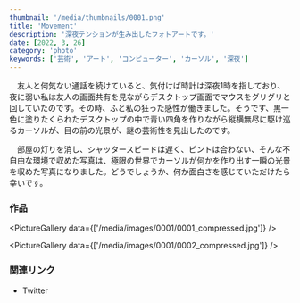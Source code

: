 ```yaml
---
thumbnail: '/media/thumbnails/0001.png'
title: 'Movement'
description: '深夜テンションが生み出したフォトアートです。'
date: [2022, 3, 26]
category: 'photo'
keywords: ['芸術', 'アート', 'コンピューター', 'カーソル', '深夜']
---
```


　友人と何気ない通話を続けていると、気付けば時計は深夜1時を指しており、夜に弱い私は友人の画面共有を見ながらデスクトップ画面でマウスをグリグリと回していたのです。その時、ふと私の狂った感性が働きました。そうです、黒一色に塗りたくられたデスクトップの中で青い四角を作りながら縦横無尽に駆け巡るカーソルが、目の前の光景が、謎の芸術性を見出したのです。

　部屋の灯りを消し、シャッタースピードは遅く、ピントは合わない、そんな不自由な環境で収めた写真は、極限の世界でカーソルが何かを作り出す一瞬の光景を収めた写真になりました。どうでしょうか、何か面白さを感じていただけたら幸いです。

### 作品

<PictureGallery data={['/media/images/0001/0001_compressed.jpg']} />

<PictureGallery data={['/media/images/0001/0002_compressed.jpg']} />

### 関連リンク

- <Link href='https://twitter.com/indFunction/status/1511517929099390979?s=20&t=g5avCo9xxppW8M-hhacIOA'>Twitter</Link>
